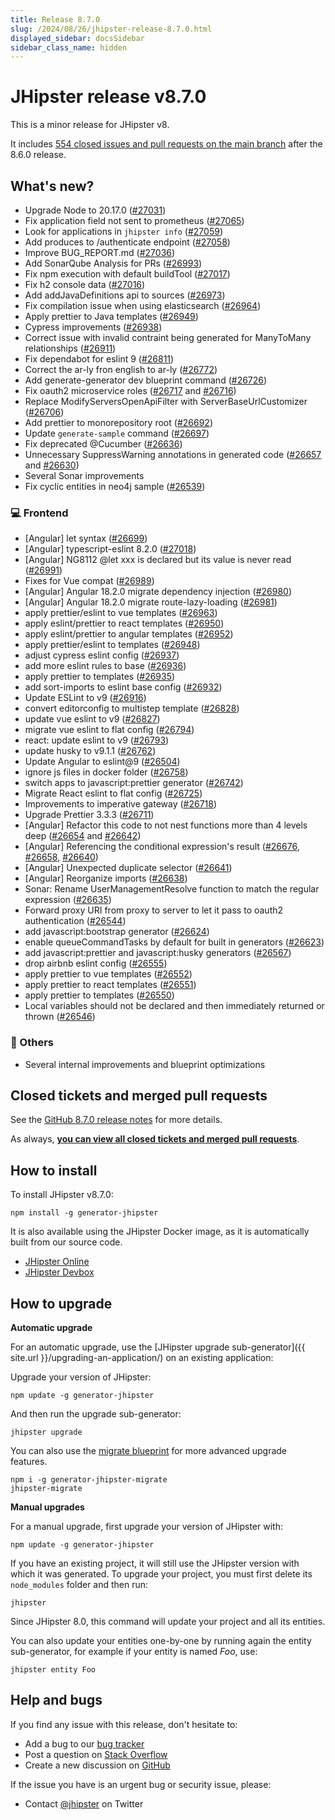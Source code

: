 ```yaml
---
title: Release 8.7.0
slug: /2024/08/26/jhipster-release-8.7.0.html
displayed_sidebar: docsSidebar
sidebar_class_name: hidden
---
```


# JHipster release v8.7.0

This is a minor release for JHipster v8.

It includes [554 closed issues and pull requests on the main branch](https://github.com/jhipster/generator-jhipster/issues?q=is:closed+milestone:8.7.0) after the 8.6.0 release.

## What's new?

* Upgrade Node to 20.17.0 ([#27031](https://github.com/jhipster/generator-jhipster/pull/27031))
* Fix application field not sent to prometheus ([#27065](https://github.com/jhipster/generator-jhipster/pull/27065))
* Look for applications in `jhipster info` ([#27059](https://github.com/jhipster/generator-jhipster/pull/27059))
* Add produces to /authenticate endpoint ([#27058](https://github.com/jhipster/generator-jhipster/pull/27058))
* Improve BUG_REPORT.md ([#27036](https://github.com/jhipster/generator-jhipster/pull/27036))
* Add SonarQube Analysis for PRs ([#26993](https://github.com/jhipster/generator-jhipster/pull/26993))
* Fix npm execution with default buildTool ([#27017](https://github.com/jhipster/generator-jhipster/pull/27017))
* Fix h2 console data ([#27016](https://github.com/jhipster/generator-jhipster/pull/27016))
* Add addJavaDefinitions api to sources ([#26973](https://github.com/jhipster/generator-jhipster/pull/26973))
* Fix compilation issue when using elasticsearch ([#26964](https://github.com/jhipster/generator-jhipster/pull/26964))
* Apply prettier to Java templates ([#26949](https://github.com/jhipster/generator-jhipster/pull/26949))
* Cypress improvements ([#26938](https://github.com/jhipster/generator-jhipster/pull/26938))
* Correct issue with invalid contraint being generated for ManyToMany relationships ([#26911](https://github.com/jhipster/generator-jhipster/pull/26911))
* Fix dependabot for eslint 9 ([#26811](https://github.com/jhipster/generator-jhipster/pull/26811))
* Correct the ar-ly fron english to ar-ly ([#26772](https://github.com/jhipster/generator-jhipster/pull/26772))
* Add generate-generator dev blueprint command ([#26726](https://github.com/jhipster/generator-jhipster/pull/))
* Fix oauth2 microservice roles ([#26717](https://github.com/jhipster/generator-jhipster/pull/26717) and [#26716](https://github.com/jhipster/generator-jhipster/pull/26716))
* Replace ModifyServersOpenApiFilter with ServerBaseUrlCustomizer ([#26706](https://github.com/jhipster/generator-jhipster/pull/26706))
* Add prettier to monorepository root ([#26692](https://github.com/jhipster/generator-jhipster/pull/26692))
* Update `generate-sample` command ([#26697](https://github.com/jhipster/generator-jhipster/pull/26697))
* Fix deprecated @Cucumber ([#26636](https://github.com/jhipster/generator-jhipster/pull/26636))
* Unnecessary SuppressWarning annotations in generated code ([#26657](https://github.com/jhipster/generator-jhipster/pull/26657) and [#26630](https://github.com/jhipster/generator-jhipster/pull/26630))
* Several Sonar improvements
* Fix cyclic entities in neo4j sample ([#26539](https://github.com/jhipster/generator-jhipster/pull/26539))

### :computer: Frontend

* [Angular] let syntax ([#26699](https://github.com/jhipster/generator-jhipster/pull/26699))
* [Angular] typescript-eslint 8.2.0 ([#27018](https://github.com/jhipster/generator-jhipster/pull/27018))
* [Angular] NG8112 @let xxx is declared but its value is never read ([#26991](https://github.com/jhipster/generator-jhipster/pull/26991))
* Fixes for Vue compat ([#26989](https://github.com/jhipster/generator-jhipster/pull/26989))
* [Angular] Angular 18.2.0 migrate dependency injection ([#26980](https://github.com/jhipster/generator-jhipster/pull/26980))
* [Angular] Angular 18.2.0 migrate route-lazy-loading ([#26981](https://github.com/jhipster/generator-jhipster/pull/26981))
* apply prettier/eslint to vue templates ([#26963](https://github.com/jhipster/generator-jhipster/pull/26963))
* apply eslint/prettier to react templates ([#26950](https://github.com/jhipster/generator-jhipster/pull/26950))
* apply eslint/prettier to angular templates ([#26952](https://github.com/jhipster/generator-jhipster/pull/26952))
* apply prettier/eslint to templates ([#26948](https://github.com/jhipster/generator-jhipster/pull/26948))
* adjust cypress eslint config ([#26937](https://github.com/jhipster/generator-jhipster/pull/26937))
* add more eslint rules to base ([#26936](https://github.com/jhipster/generator-jhipster/pull/26936))
* apply prettier to templates ([#26935](https://github.com/jhipster/generator-jhipster/pull/26935))
* add sort-imports to eslint base config ([#26932](https://github.com/jhipster/generator-jhipster/pull/26932))
* Update ESLint to v9 ([#26916](https://github.com/jhipster/generator-jhipster/pull/26916))
* convert editorconfig to multistep template ([#26828](https://github.com/jhipster/generator-jhipster/pull/26828))
* update vue eslint to v9 ([#26827](https://github.com/jhipster/generator-jhipster/pull/26827))
* migrate vue eslint to flat config ([#26794](https://github.com/jhipster/generator-jhipster/pull/26794))
* react: update eslint to v9 ([#26793](https://github.com/jhipster/generator-jhipster/pull/26793))
* update husky to v9.1.1 ([#26762](https://github.com/jhipster/generator-jhipster/pull/26762))
* Update Angular to eslint@9 ([#26504](https://github.com/jhipster/generator-jhipster/pull/26504))
* ignore js files in docker folder ([#26758](https://github.com/jhipster/generator-jhipster/pull/26758))
* switch apps to javascript:prettier generator ([#26742](https://github.com/jhipster/generator-jhipster/pull/26742))
* Migrate React eslint to flat config ([#26725](https://github.com/jhipster/generator-jhipster/pull/26725))
* Improvements to imperative gateway ([#26718](https://github.com/jhipster/generator-jhipster/pull/26718))
* Upgrade Prettier 3.3.3 ([#26711](https://github.com/jhipster/generator-jhipster/pull/26711))
* [Angular] Refactor this code to not nest functions more than 4 levels deep ([#26654](https://github.com/jhipster/generator-jhipster/pull/26654) and [#26642](https://github.com/jhipster/generator-jhipster/pull/26642))
* [Angular] Referencing the conditional expression's result ([#26676](https://github.com/jhipster/generator-jhipster/pull/26676), [#26658](https://github.com/jhipster/generator-jhipster/pull/26658), [#26640](https://github.com/jhipster/generator-jhipster/pull/26640))
* [Angular] Unexpected duplicate selector ([#26641](https://github.com/jhipster/generator-jhipster/pull/26641))
* [Angular] Reorganize imports ([#26638](https://github.com/jhipster/generator-jhipster/pull/26638))
* Sonar: Rename UserManagementResolve function to match the regular expression ([#26635](https://github.com/jhipster/generator-jhipster/pull/26635))
* Forward proxy URI from proxy to server to let it pass to oauth2 authentication ([#26544](https://github.com/jhipster/generator-jhipster/pull/26544))
* add javascript:bootstrap generator ([#26624](https://github.com/jhipster/generator-jhipster/pull/26624))
* enable queueCommandTasks by default for built in generators ([#26623](https://github.com/jhipster/generator-jhipster/pull/26623))
* add javascript:prettier and javascript:husky generators ([#26567](https://github.com/jhipster/generator-jhipster/pull/26567))
* drop airbnb eslint config ([#26555](https://github.com/jhipster/generator-jhipster/pull/26555))
* apply prettier to vue templates ([#26552](https://github.com/jhipster/generator-jhipster/pull/26552))
* apply prettier to react templates ([#26551](https://github.com/jhipster/generator-jhipster/pull/26551))
* apply prettier to templates ([#26550](https://github.com/jhipster/generator-jhipster/pull/26550))
* Local variables should not be declared and then immediately returned or thrown ([#26546](https://github.com/jhipster/generator-jhipster/pull/26546))

### :scroll: Others

- Several internal improvements and blueprint optimizations

## Closed tickets and merged pull requests

See the [GitHub 8.7.0 release notes](https://github.com/jhipster/generator-jhipster/releases/tag/v8.7.0) for more details.

As always, **[you can view all closed tickets and merged pull requests](https://github.com/jhipster/generator-jhipster/issues?q=is:closed+milestone:8.7.0)**.

## How to install

To install JHipster v8.7.0:

    npm install -g generator-jhipster

It is also available using the JHipster Docker image, as it is automatically built from our source code.

- [JHipster Online](https://start.jhipster.tech)
- [JHipster Devbox](https://github.com/jhipster/jhipster-devbox)

## How to upgrade

**Automatic upgrade**

For an automatic upgrade, use the [JHipster upgrade sub-generator]({{ site.url }}/upgrading-an-application/) on an existing application:

Upgrade your version of JHipster:

```
npm update -g generator-jhipster
```

And then run the upgrade sub-generator:

```
jhipster upgrade
```

You can also use the [migrate blueprint](https://github.com/jhipster/generator-jhipster-migrate) for more advanced upgrade features.

```
npm i -g generator-jhipster-migrate
jhipster-migrate
```

**Manual upgrades**

For a manual upgrade, first upgrade your version of JHipster with:

```
npm update -g generator-jhipster
```

If you have an existing project, it will still use the JHipster version with which it was generated.
To upgrade your project, you must first delete its `node_modules` folder and then run:

```
jhipster
```

Since JHipster 8.0, this command will update your project and all its entities.

You can also update your entities one-by-one by running again the entity sub-generator, for example if your entity is named _Foo_, use:

```
jhipster entity Foo
```

## Help and bugs

If you find any issue with this release, don't hesitate to:

- Add a bug to our [bug tracker](https://github.com/jhipster/generator-jhipster/issues?state=open)
- Post a question on [Stack Overflow](http://stackoverflow.com/tags/jhipster/info)
- Create a new discussion on [GitHub](https://github.com/jhipster/generator-jhipster/discussions)

If the issue you have is an urgent bug or security issue, please:

- Contact [@jhipster](https://twitter.com/jhipster) on Twitter

